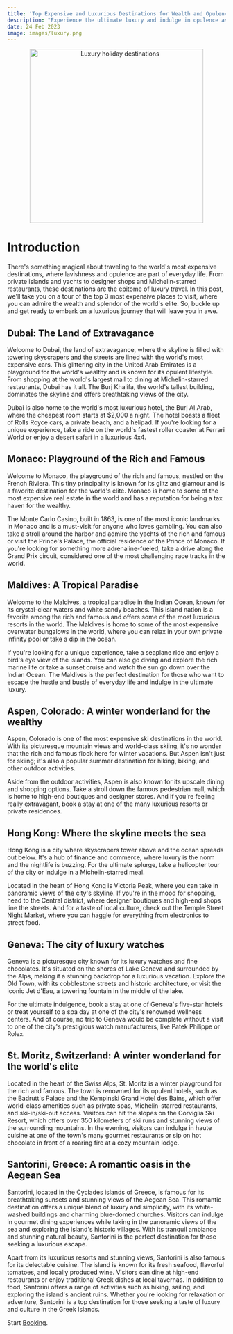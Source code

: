 ```yaml
---
title: 'Top Expensive and Luxurious Destinations for Wealth and Opulence'
description: "Experience the ultimate luxury and indulge in opulence as we take you on a journey to the world's most expensive travel destinations."
date: 24 Feb 2023
image: images/luxury.png
---
```


<center>
  <img src="/images/luxury.png" alt="Luxury holiday destinations" width="400" />
</center>

# Introduction

There's something magical about traveling to the world's most expensive destinations, where lavishness and opulence are part of everyday life. From private islands and yachts to designer shops and Michelin-starred restaurants, these destinations are the epitome of luxury travel. In this post, we'll take you on a tour of the top 3 most expensive places to visit, where you can admire the wealth and splendor of the world's elite. So, buckle up and get ready to embark on a luxurious journey that will leave you in awe.

## Dubai: The Land of Extravagance

Welcome to Dubai, the land of extravagance, where the skyline is filled with towering skyscrapers and the streets are lined with the world's most expensive cars. This glittering city in the United Arab Emirates is a playground for the world's wealthy and is known for its opulent lifestyle. From shopping at the world's largest mall to dining at Michelin-starred restaurants, Dubai has it all. The Burj Khalifa, the world's tallest building, dominates the skyline and offers breathtaking views of the city.

Dubai is also home to the world's most luxurious hotel, the Burj Al Arab, where the cheapest room starts at $2,000 a night. The hotel boasts a fleet of Rolls Royce cars, a private beach, and a helipad. If you're looking for a unique experience, take a ride on the world's fastest roller coaster at Ferrari World or enjoy a desert safari in a luxurious 4x4.

## Monaco: Playground of the Rich and Famous

Welcome to Monaco, the playground of the rich and famous, nestled on the French Riviera. This tiny principality is known for its glitz and glamour and is a favorite destination for the world's elite. Monaco is home to some of the most expensive real estate in the world and has a reputation for being a tax haven for the wealthy.

The Monte Carlo Casino, built in 1863, is one of the most iconic landmarks in Monaco and is a must-visit for anyone who loves gambling. You can also take a stroll around the harbor and admire the yachts of the rich and famous or visit the Prince's Palace, the official residence of the Prince of Monaco. If you're looking for something more adrenaline-fueled, take a drive along the Grand Prix circuit, considered one of the most challenging race tracks in the world.

## Maldives: A Tropical Paradise

Welcome to the Maldives, a tropical paradise in the Indian Ocean, known for its crystal-clear waters and white sandy beaches. This island nation is a favorite among the rich and famous and offers some of the most luxurious resorts in the world. The Maldives is home to some of the most expensive overwater bungalows in the world, where you can relax in your own private infinity pool or take a dip in the ocean.

If you're looking for a unique experience, take a seaplane ride and enjoy a bird's eye view of the islands. You can also go diving and explore the rich marine life or take a sunset cruise and watch the sun go down over the Indian Ocean. The Maldives is the perfect destination for those who want to escape the hustle and bustle of everyday life and indulge in the ultimate luxury.

## Aspen, Colorado: A winter wonderland for the wealthy

Aspen, Colorado is one of the most expensive ski destinations in the world. With its picturesque mountain views and world-class skiing, it's no wonder that the rich and famous flock here for winter vacations. But Aspen isn't just for skiing; it's also a popular summer destination for hiking, biking, and other outdoor activities.

Aside from the outdoor activities, Aspen is also known for its upscale dining and shopping options. Take a stroll down the famous pedestrian mall, which is home to high-end boutiques and designer stores. And if you're feeling really extravagant, book a stay at one of the many luxurious resorts or private residences.

## Hong Kong: Where the skyline meets the sea

Hong Kong is a city where skyscrapers tower above and the ocean spreads out below. It's a hub of finance and commerce, where luxury is the norm and the nightlife is buzzing. For the ultimate splurge, take a helicopter tour of the city or indulge in a Michelin-starred meal.

Located in the heart of Hong Kong is Victoria Peak, where you can take in panoramic views of the city's skyline. If you're in the mood for shopping, head to the Central district, where designer boutiques and high-end shops line the streets. And for a taste of local culture, check out the Temple Street Night Market, where you can haggle for everything from electronics to street food.

## Geneva: The city of luxury watches

Geneva is a picturesque city known for its luxury watches and fine chocolates. It's situated on the shores of Lake Geneva and surrounded by the Alps, making it a stunning backdrop for a luxurious vacation. Explore the Old Town, with its cobblestone streets and historic architecture, or visit the iconic Jet d'Eau, a towering fountain in the middle of the lake.

For the ultimate indulgence, book a stay at one of Geneva's five-star hotels or treat yourself to a spa day at one of the city's renowned wellness centers. And of course, no trip to Geneva would be complete without a visit to one of the city's prestigious watch manufacturers, like Patek Philippe or Rolex.

## St. Moritz, Switzerland: A winter wonderland for the world's elite

Located in the heart of the Swiss Alps, St. Moritz is a winter playground for the rich and famous. The town is renowned for its opulent hotels, such as the Badrutt's Palace and the Kempinski Grand Hotel des Bains, which offer world-class amenities such as private spas, Michelin-starred restaurants, and ski-in/ski-out access. Visitors can hit the slopes on the Corviglia Ski Resort, which offers over 350 kilometers of ski runs and stunning views of the surrounding mountains. In the evening, visitors can indulge in haute cuisine at one of the town's many gourmet restaurants or sip on hot chocolate in front of a roaring fire at a cozy mountain lodge.

## Santorini, Greece: A romantic oasis in the Aegean Sea

Santorini, located in the Cyclades islands of Greece, is famous for its breathtaking sunsets and stunning views of the Aegean Sea. This romantic destination offers a unique blend of luxury and simplicity, with its white-washed buildings and charming blue-domed churches. Visitors can indulge in gourmet dining experiences while taking in the panoramic views of the sea and exploring the island's historic villages. With its tranquil ambiance and stunning natural beauty, Santorini is the perfect destination for those seeking a luxurious escape.

Apart from its luxurious resorts and stunning views, Santorini is also famous for its delectable cuisine. The island is known for its fresh seafood, flavorful tomatoes, and locally produced wine. Visitors can dine at high-end restaurants or enjoy traditional Greek dishes at local tavernas. In addition to food, Santorini offers a range of activities such as hiking, sailing, and exploring the island's ancient ruins. Whether you're looking for relaxation or adventure, Santorini is a top destination for those seeking a taste of luxury and culture in the Greek Islands.

Start <a href='https://www.booking.com/'>Booking</a>.

<div className="sharethis-inline-share-buttons"></div>
